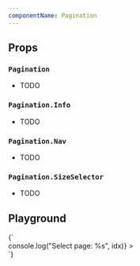 ```yaml
---
componentName: Pagination
---
```


## Props

### `Pagination`

- TODO

### `Pagination.Info`

- TODO

### `Pagination.Nav`

- TODO

### `Pagination.SizeSelector`

- TODO

## Playground

<LiveComponent>
	{`<div style={{marginTop: 30}}>
	<Pagination
		totalItems={103}
		itemsPerPage={10}
		currentPage={3}
		onSelectPage={(idx) => console.log("Select page: %s", idx)}
	>
		<Pagination.Info showTotalItems={true}/>
		<Pagination.Nav type="truncated" />
		<Pagination.SizeSelector sizes={[10, 30, 50]}/>
	</Pagination>
</div>`}
</LiveComponent>
